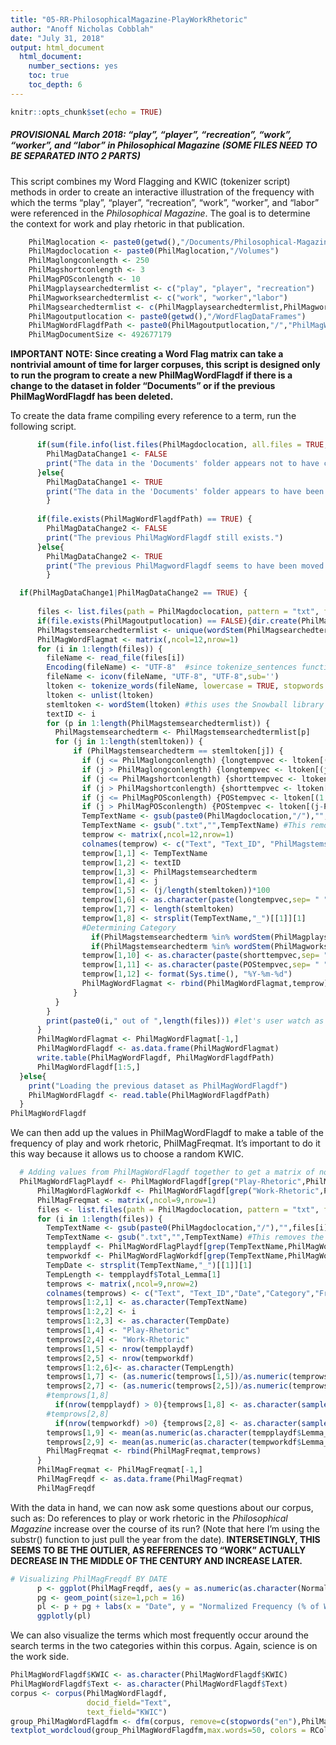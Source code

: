 ```yaml
---
title: "05-RR-PhilosophicalMagazine-PlayWorkRhetoric"
author: "Anoff Nicholas Cobblah"
date: "July 31, 2018"
output: html_document
  html_document:
    number_sections: yes
    toc: true
    toc_depth: 6
---
```


```r
knitr::opts_chunk$set(echo = TRUE)
```

##### **PROVISIONAL** March 2018: "play", "player", "recreation", "work", "worker", and "labor" in *Philosophical Magazine* (SOME FILES NEED TO BE SEPARATED INTO 2 PARTS)

This script combines my Word Flagging and KWIC (tokenizer script) methods in order to create an interactive illustration of the frequency with which the terms "play", "player", "recreation", "work", "worker", and "labor" were referenced in the *Philosophical Magazine*. The goal is to determine the context for work and play rhetoric in that publication.

```r
    PhilMaglocation <- paste0(getwd(),"/Documents/Philosophical-Magazine")
    PhilMagdoclocation <- paste0(PhilMaglocation,"/Volumes")
    PhilMaglongconlength <- 250
    PhilMagshortconlength <- 3
    PhilMagPOSconlength <- 10
    PhilMagplaysearchedtermlist <- c("play", "player", "recreation")
    PhilMagworksearchedtermlist <- c("work", "worker","labor")
    PhilMagsearchedtermlist <- c(PhilMagplaysearchedtermlist,PhilMagworksearchedtermlist)
    PhilMagoutputlocation <- paste0(getwd(),"/WordFlagDataFrames")
    PhilMagWordFlagdfPath <- paste0(PhilMagoutputlocation,"/","PhilMagWordFlagdf.txt")
    PhilMagDocumentSize <- 492677179
```

**IMPORTANT NOTE: Since creating a Word Flag matrix can take a nontrivial amount of time for larger corpuses, this script is designed only to run the program to create a new PhilMagWordFlagdf if there is a change to the dataset in folder "Documents" or if the previous PhilMagWordFlagdf has been deleted.**

To create the data frame compiling every reference to a term, run the following script.

```r
      if(sum(file.info(list.files(PhilMagdoclocation, all.files = TRUE, recursive = TRUE, full.names=TRUE))$size) == PhilMagDocumentSize) {
        PhilMagDataChange1 <- FALSE
        print("The data in the 'Documents' folder appears not to have changed.")
      }else{
        PhilMagDataChange1 <- TRUE
        print("The data in the 'Documents' folder appears to have been changed. A new PhilMagWordFlagdf will therefore be created. TO UPDATE THIS SCRIPT, PLEASE CHANGE THE PhilMagDocumentSize TO REFLECT THE NEW SIZE OF THE DOCUMENTS.")
        }
      
      if(file.exists(PhilMagWordFlagdfPath) == TRUE) {
        PhilMagDataChange2 <- FALSE
        print("The previous PhilMagWordFlagdf still exists.")
      }else{
        PhilMagDataChange2 <- TRUE
        print("The previous PhilMagwordFlagdf seems to have been moved or deleted.  A new PhilMagWordFlag will therefore be created.")
        }

  if(PhilMagDataChange1|PhilMagDataChange2 == TRUE) {
  
      files <- list.files(path = PhilMagdoclocation, pattern = "txt", full.names = TRUE) #creates vector of txt file names.
      if(file.exists(PhilMagoutputlocation) == FALSE){dir.create(PhilMagoutputlocation)}
      PhilMagstemsearchedtermlist <- unique(wordStem(PhilMagsearchedtermlist)) #lemmatizes the list of terms you want to search for.
      PhilMagWordFlagmat <- matrix(,ncol=12,nrow=1)
      for (i in 1:length(files)) {
        fileName <- read_file(files[i])
        Encoding(fileName) <- "UTF-8"  #since tokenize_sentences function requires things to be encoded in UTF-8, need to remove some data.
        fileName <- iconv(fileName, "UTF-8", "UTF-8",sub='')
        ltoken <- tokenize_words(fileName, lowercase = TRUE, stopwords = NULL, simplify = FALSE)
        ltoken <- unlist(ltoken)
        stemltoken <- wordStem(ltoken) #this uses the Snowball library to lemmatize the entire text.
        textID <- i
        for (p in 1:length(PhilMagstemsearchedtermlist)) {
          PhilMagstemsearchedterm <- PhilMagstemsearchedtermlist[p]
          for (j in 1:length(stemltoken)) {
              if (PhilMagstemsearchedterm == stemltoken[j]) {
                if (j <= PhilMaglongconlength) {longtempvec <- ltoken[(1:(j+PhilMaglongconlength))]}
                if (j > PhilMaglongconlength) {longtempvec <- ltoken[(j-PhilMaglongconlength):(j+PhilMaglongconlength)]}
                if (j <= PhilMagshortconlength) {shorttempvec <- ltoken[(1:(j+PhilMagshortconlength))]}
                if (j > PhilMagshortconlength) {shorttempvec <- ltoken[(j-PhilMagshortconlength):(j+PhilMagshortconlength)]}
                if (j <= PhilMagPOSconlength) {POStempvec <- ltoken[(1:(j+PhilMagPOSconlength))]}
                if (j > PhilMagPOSconlength) {POStempvec <- ltoken[(j-PhilMagPOSconlength):(j+PhilMagPOSconlength)]}
                TempTextName <- gsub(paste0(PhilMagdoclocation,"/"),"",files[i]) #This grabs just the end of the file path.
                TempTextName <- gsub(".txt","",TempTextName) #This removes the .txt from the end of the name.
                temprow <- matrix(,ncol=12,nrow=1)
                colnames(temprow) <- c("Text", "Text_ID", "PhilMagstemsearchedterm","Lemma","Lemma_Perc","KWIC","Total_Lemma","Date","Category","Short_KWIC","POS_KWIC","Current_Date")
                temprow[1,1] <- TempTextName
                temprow[1,2] <- textID
                temprow[1,3] <- PhilMagstemsearchedterm
                temprow[1,4] <- j
                temprow[1,5] <- (j/length(stemltoken))*100
                temprow[1,6] <- as.character(paste(longtempvec,sep= " ",collapse=" "))
                temprow[1,7] <- length(stemltoken)
                temprow[1,8] <- strsplit(TempTextName,"_")[[1]][1]
                #Determining Category
                  if(PhilMagstemsearchedterm %in% wordStem(PhilMagplaysearchedtermlist)) {temprow[1,9] <- "Play-Rhetoric"}
                  if(PhilMagstemsearchedterm %in% wordStem(PhilMagworksearchedtermlist)) {temprow[1,9] <- "Work-Rhetoric"}
                temprow[1,10] <- as.character(paste(shorttempvec,sep= " ",collapse=" "))
                temprow[1,11] <- as.character(paste(POStempvec,sep= " ",collapse=" "))
                temprow[1,12] <- format(Sys.time(), "%Y-%m-%d")
                PhilMagWordFlagmat <- rbind(PhilMagWordFlagmat,temprow)
              }
          }
        }
        print(paste0(i," out of ",length(files))) #let's user watch as code runs for long searches
      }
      PhilMagWordFlagmat <- PhilMagWordFlagmat[-1,]
      PhilMagWordFlagdf <- as.data.frame(PhilMagWordFlagmat)
      write.table(PhilMagWordFlagdf, PhilMagWordFlagdfPath)
      PhilMagWordFlagdf[1:5,]
  }else{
    print("Loading the previous dataset as PhilMagWordFlagdf")
    PhilMagWordFlagdf <- read.table(PhilMagWordFlagdfPath)
  }
PhilMagWordFlagdf
```


We can then add up the values in PhilMagWordFlagdf to make a table of the frequency of play and work rhetoric, PhilMagFreqmat. It's important to do it this way because it allows us to choose a random KWIC.

```r
  # Adding values from PhilMagWordFlagdf together to get a matrix of normalized frequencies for each category, as PhilMagFreqmat
  PhilMagWordFlagPlaydf <- PhilMagWordFlagdf[grep("Play-Rhetoric",PhilMagWordFlagdf$Category),]
      PhilMagWordFlagWorkdf <- PhilMagWordFlagdf[grep("Work-Rhetoric",PhilMagWordFlagdf$Category),]
      PhilMagFreqmat <- matrix(,ncol=9,nrow=1)
      files <- list.files(path = PhilMagdoclocation, pattern = "txt", full.names = TRUE)
      for (i in 1:length(files)) {
        TempTextName <- gsub(paste0(PhilMagdoclocation,"/"),"",files[i]) #This grabs just the end of the file path.
        TempTextName <- gsub(".txt","",TempTextName) #This removes the .txt from the end of the name.
        tempplaydf <- PhilMagWordFlagPlaydf[grep(TempTextName,PhilMagWordFlagPlaydf$Text),]
        tempworkdf <- PhilMagWordFlagWorkdf[grep(TempTextName,PhilMagWordFlagWorkdf$Text),]
        TempDate <- strsplit(TempTextName,"_")[[1]][1]
        TempLength <- tempplaydf$Total_Lemma[1]
        temprows <- matrix(,ncol=9,nrow=2)
        colnames(temprows) <- c("Text", "Text_ID","Date","Category","Frequency","Total_Lemma","Normalized_Freq","Sample_KWIC","Avg_Lemma_Perc")
        temprows[1:2,1] <- as.character(TempTextName)
        temprows[1:2,2] <- i
        temprows[1:2,3] <- as.character(TempDate)
        temprows[1,4] <- "Play-Rhetoric"
        temprows[2,4] <- "Work-Rhetoric"
        temprows[1,5] <- nrow(tempplaydf)
        temprows[2,5] <- nrow(tempworkdf)
        temprows[1:2,6]<- as.character(TempLength)
        temprows[1,7] <- (as.numeric(temprows[1,5])/as.numeric(temprows[1,6]))*100
        temprows[2,7] <- (as.numeric(temprows[2,5])/as.numeric(temprows[2,6]))*100
        #temprows[1,8]
          if(nrow(tempplaydf) > 0){temprows[1,8] <- as.character(sample(tempplaydf$Short_KWIC,1))}else{temprows[1,8] <- NA}
        #temprows[2,8]
          if(nrow(tempworkdf) >0) {temprows[2,8] <- as.character(sample(tempworkdf$Short_KWIC,1))}else{temprows[2,8] <- NA}
        temprows[1,9] <- mean(as.numeric(as.character(tempplaydf$Lemma_Perc)))
        temprows[2,9] <- mean(as.numeric(as.character(tempworkdf$Lemma_Perc)))
        PhilMagFreqmat <- rbind(PhilMagFreqmat,temprows)
      }
      PhilMagFreqmat <- PhilMagFreqmat[-1,]
      PhilMagFreqdf <- as.data.frame(PhilMagFreqmat)
      PhilMagFreqdf
```

With the data in hand, we can now ask some questions about our corpus, such as: Do references to play or work rhetoric in the *Philosophical Magazine* increase over the course of its run? (Note that here I'm using the substr() function to just pull the year from the date). **INTERSETINGLY, THIS SEEMS TO BE THE OUTLIER, AS REFERENCES TO "WORK" ACTUALLY DECREASE IN THE MIDDLE OF THE CENTURY AND INCREASE LATER.** 

```r
# Visualizing PhilMagFreqdf BY DATE
      p <- ggplot(PhilMagFreqdf, aes(y = as.numeric(as.character(Normalized_Freq)), x = as.numeric(substr(Date,1,4)), color = Category, label = Sample_KWIC))
      pg <- geom_point(size=1,pch = 16)
      pl <- p + pg + labs(x = "Date", y = "Normalized Frequency (% of Words in Text)", title = "Appearances of Play and Work Rhetoric within the Philosophical Magazine")
      ggplotly(pl)
```


We can also visualize the terms which most frequently occur around the search terms in the two categories within this corpus. Again, science is on the work side.
```r
PhilMagWordFlagdf$KWIC <- as.character(PhilMagWordFlagdf$KWIC)
PhilMagWordFlagdf$Text <- as.character(PhilMagWordFlagdf$Text)
corpus <- corpus(PhilMagWordFlagdf, 
                 docid_field="Text", 
                 text_field="KWIC")
group_PhilMagWordFlagdfm <- dfm(corpus, remove=c(stopwords("en"),PhilMagsearchedtermlist), remove_punct=TRUE, remove_numbers = TRUE, groups="Category")
textplot_wordcloud(group_PhilMagWordFlagdfm,max.words=50, colors = RColorBrewer::brewer.pal(8,"Dark2"), comparison=TRUE)
```
